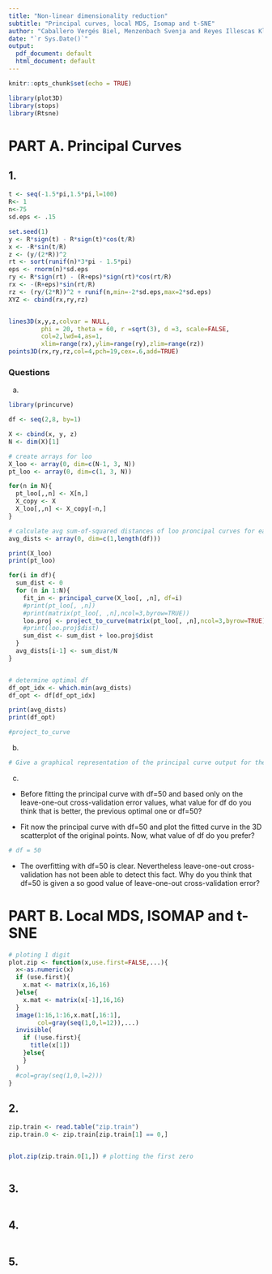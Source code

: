 ```yaml
---
title: "Non-linear dimensionality reduction"
subtitle: "Principal curves, local MDS, Isomap and t-SNE"
author: "Caballero Vergés Biel, Menzenbach Svenja and Reyes Illescas Kleber Enrique"
date: "`r Sys.Date()`"
output:
  pdf_document: default
  html_document: default
---
```


```r
knitr::opts_chunk$set(echo = TRUE)
```

```r
library(plot3D)
library(stops)
library(Rtsne)
```


# PART A. Principal Curves

## 1.
```r
t <- seq(-1.5*pi,1.5*pi,l=100)
R<- 1
n<-75
sd.eps <- .15

set.seed(1)
y <- R*sign(t) - R*sign(t)*cos(t/R)
x <- -R*sin(t/R)
z <- (y/(2*R))^2
rt <- sort(runif(n)*3*pi - 1.5*pi)
eps <- rnorm(n)*sd.eps
ry <- R*sign(rt) - (R+eps)*sign(rt)*cos(rt/R)
rx <- -(R+eps)*sin(rt/R)
rz <- (ry/(2*R))^2 + runif(n,min=-2*sd.eps,max=2*sd.eps)
XYZ <- cbind(rx,ry,rz)


lines3D(x,y,z,colvar = NULL, 
         phi = 20, theta = 60, r =sqrt(3), d =3, scale=FALSE,
         col=2,lwd=4,as=1,
         xlim=range(rx),ylim=range(ry),zlim=range(rz))
points3D(rx,ry,rz,col=4,pch=19,cex=.6,add=TRUE)
```

### Questions


  a.
```r
library(princurve)

df <- seq(2,8, by=1)

X <- cbind(x, y, z)
N <- dim(X)[1]

# create arrays for loo
X_loo <- array(0, dim=c(N-1, 3, N))
pt_loo <- array(0, dim=c(1, 3, N))

for(n in N){
  pt_loo[,,n] <- X[n,]
  X_copy <- X
  X_loo[,,n] <- X_copy[-n,]
}

# calculate avg sum-of-squared distances of loo proncipal curves for each df 
avg_dists <- array(0, dim=c(1,length(df)))

print(X_loo)
print(pt_loo)

for(i in df){
  sum_dist <- 0
  for (n in 1:N){
    fit_in <- principal_curve(X_loo[, ,n], df=i)
    #print(pt_loo[, ,n])
    #print(matrix(pt_loo[, ,n],ncol=3,byrow=TRUE))
    loo.proj <- project_to_curve(matrix(pt_loo[, ,n],ncol=3,byrow=TRUE), fit_in$s[fit_in$ord,])
    #print(loo.proj$dist)
    sum_dist <- sum_dist + loo.proj$dist
  }
  avg_dists[i-1] <- sum_dist/N
}


# determine optimal df
df_opt_idx <- which.min(avg_dists)
df_opt <- df[df_opt_idx]

print(avg_dists)
print(df_opt)

#project_to_curve
```
  
  b.
```r
# Give a graphical representation of the principal curve output for the optimal df and comment on the obtained results.
```

  c.
* Before fitting the principal curve with df=50 and based only on the leave-one-out cross-validation error values, what value for df do you think that is better, the previous optimal one or df=50?
    
* Fit now the principal curve with df=50 and plot the fitted curve in the 3D scatterplot of the original points.
Now, what value of df do you prefer?

```r

# df = 50
```

* The overfitting with df=50 is clear. Nevertheless leave-one-out cross-validation has not been able to detect this fact. Why do you think that df=50 is given a so good value of leave-one-out cross-validation error? 



# PART B. Local MDS, ISOMAP and t-SNE

```r
# ploting 1 digit
plot.zip <- function(x,use.first=FALSE,...){
  x<-as.numeric(x)
  if (use.first){
    x.mat <- matrix(x,16,16)
  }else{
    x.mat <- matrix(x[-1],16,16)
  }
  image(1:16,1:16,x.mat[,16:1],
        col=gray(seq(1,0,l=12)),...)
  invisible(
    if (!use.first){
      title(x[1])
    }else{
    }
  )  
  #col=gray(seq(1,0,l=2)))
}
```


## 2. 

```r
zip.train <- read.table("zip.train")
zip.train.0 <- zip.train[zip.train[1] == 0,]


plot.zip(zip.train.0[1,]) # plotting the first zero
```

```r

```


## 3.
```r

```


## 4.
```r

```


## 5.
```r


```





